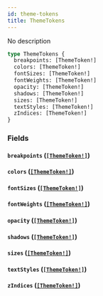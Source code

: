 ```yaml
---
id: theme-tokens
title: ThemeTokens
---
```


No description

```graphql
type ThemeTokens {
  breakpoints: [ThemeToken!]
  colors: [ThemeToken!]
  fontSizes: [ThemeToken!]
  fontWeights: [ThemeToken!]
  opacity: [ThemeToken!]
  shadows: [ThemeToken!]
  sizes: [ThemeToken!]
  textStyles: [ThemeToken!]
  zIndices: [ThemeToken!]
}
```

### Fields

#### `breakpoints` ([`[ThemeToken!]`](/graphql/objects/theme-token))

#### `colors` ([`[ThemeToken!]`](/graphql/objects/theme-token))

#### `fontSizes` ([`[ThemeToken!]`](/graphql/objects/theme-token))

#### `fontWeights` ([`[ThemeToken!]`](/graphql/objects/theme-token))

#### `opacity` ([`[ThemeToken!]`](/graphql/objects/theme-token))

#### `shadows` ([`[ThemeToken!]`](/graphql/objects/theme-token))

#### `sizes` ([`[ThemeToken!]`](/graphql/objects/theme-token))

#### `textStyles` ([`[ThemeToken!]`](/graphql/objects/theme-token))

#### `zIndices` ([`[ThemeToken!]`](/graphql/objects/theme-token))

